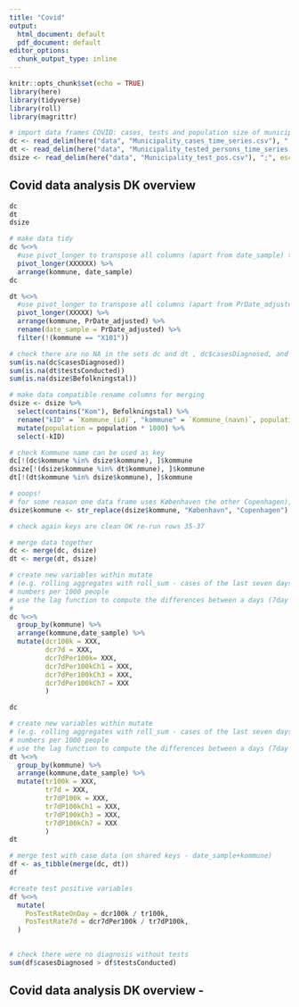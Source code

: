 ```yaml
---
title: "Covid"
output:
  html_document: default
  pdf_document: default
editor_options:
  chunk_output_type: inline
---
```


```r
knitr::opts_chunk$set(echo = TRUE)
library(here)
library(tidyverse)
library(roll)
library(magrittr)

# import data frames COVID: cases, tests and population size of municipalities
dc <- read_delim(here("data", "Municipality_cases_time_series.csv"), ";", escape_double = FALSE, trim_ws = TRUE)
dt <- read_delim(here("data", "Municipality_tested_persons_time_series.csv"), ";", escape_double = FALSE, trim_ws = TRUE)
dsize <- read_delim(here("data", "Municipality_test_pos.csv"), ";", escape_double = FALSE, trim_ws = TRUE)
```
## Covid data analysis DK overview
```r
dc
dt
dsize
```

```r
# make data tidy
dc %<>% 
  #use pivot_longer to transpose all columns (apart from date_sample) to two columns ('kommune','testsConducted') that hold the name of the kommune and the values of the number of diagnosed cases
  pivot_longer(XXXXXX) %>% 
  arrange(kommune, date_sample)
dc
```

```r
dt %<>% 
  #use pivot_longer to transpose all columns (apart from PrDate_adjusted) to two columns ('kommune','testsConducted') that hold the name of the kommune and the values of the number of conducted tests 
  pivot_longer(XXXXX) %>%
  arrange(kommune, PrDate_adjusted) %>%
  rename(date_sample = PrDate_adjusted) %>%
  filter(!(kommune == "X101"))

```

```r
# check there are no NA in the sets dc and dt , dc$casesDiagnosed, and dt$testsConducted
sum(is.na(dc$casesDiagnosed))
sum(is.na(dt$testsConducted))
sum(is.na(dsize$Befolkningstal))
```

```r
# make data compatible rename columns for merging 
dsize <- dsize %>%
  select(contains("Kom"), Befolkningstal) %>%
  rename("kID" = `Kommune_(id)`, "kommune" = `Kommune_(navn)`, population = Befolkningstal) %>%
  mutate(population = population * 1000) %>%
  select(-kID)

```

```r
# check Kommune name can be used as key
dc[!(dc$kommune %in% dsize$kommune), ]$kommune
dsize[!(dsize$kommune %in% dt$kommune), ]$kommune
dt[!(dt$kommune %in% dsize$kommune), ]$kommune
```

```r
# ooops!
# for some reason one data frame uses Københaven the other Copenhagen), - use str_replace to change "København", "Copenhagen"
dsize$kommune <- str_replace(dsize$kommune, "København", "Copenhagen")

# check again keys are clean OK re-run rows 35-37

# merge data together
dc <- merge(dc, dsize)
dt <- merge(dt, dsize)

```

```r

# create new variables within mutate 
# (e.g. rolling aggregates with roll_sum - cases of the last seven days) - 
# numbers per 1000 people 
# use the lag function to compute the differences between a days (7day sum) value and the one from 7 days (3, and 1) ago
#
dc %<>% 
  group_by(kommune) %>%
  arrange(kommune,date_sample) %>%
  mutate(dcr100k = XXX, 
         dcr7d = XXX,
         dcr7dPer100k= XXX,
         dcr7dPer100kCh1 = XXX,
         dcr7dPer100kCh3 = XXX,
         dcr7dPer100kCh7 = XXX
         )

dc
```

```r
# create new variables within mutate 
# (e.g. rolling aggregates with roll_sum - cases of the last seven days) - 
# numbers per 1000 people 
# use the lag function to compute the differences between a days (7day sum) value and the one from 7 days (3, and 1) ago
dt %<>% 
  group_by(kommune) %>% 
  arrange(kommune,date_sample) %>%
  mutate(tr100k = XXX, 
         tr7d = XXX, 
         tr7dP100k = XXX,
         tr7dP100kCh1 = XXX,
         tr7dP100kCh3 = XXX,
         tr7dP100kCh7 = XXX
         )
dt
```

```r
# merge test with case data (on shared keys - date_sample+kommune)
df <- as_tibble(merge(dc, dt))
df

#create test positive variables 
df %<>% 
  mutate(
    PosTestRateOnDay = dcr100k / tr100k,
    PosTestRate7d = dcr7dPer100k / tr7dP100k, 
  )
    

# check there were no diagnosis without tests
sum(df$casesDiagnosed > df$testsConducted)
```

## Covid data analysis DK overview - 

